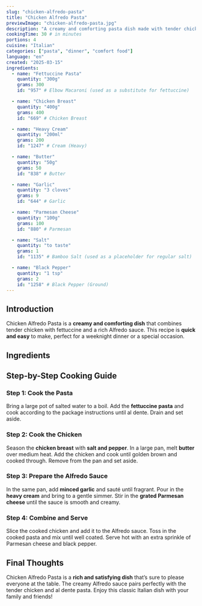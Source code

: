 ```yaml
---
slug: "chicken-alfredo-pasta"
title: "Chicken Alfredo Pasta"
previewImage: "chicken-alfredo-pasta.jpg"
description: "A creamy and comforting pasta dish made with tender chicken, fettuccine, and a rich Alfredo sauce."
cookingTime: 30 # in minutes
portions: 4
cuisine: "Italian"
categories: ["pasta", "dinner", "comfort food"]
language: "en"
created: "2025-03-15"
ingredients:
  - name: "Fettuccine Pasta"
    quantity: "300g"
    grams: 300
    id: "957" # Elbow Macaroni (used as a substitute for fettuccine)

  - name: "Chicken Breast"
    quantity: "400g"
    grams: 400
    id: "669" # Chicken Breast

  - name: "Heavy Cream"
    quantity: "200ml"
    grams: 200
    id: "1247" # Cream (Heavy)

  - name: "Butter"
    quantity: "50g"
    grams: 50
    id: "838" # Butter

  - name: "Garlic"
    quantity: "3 cloves"
    grams: 9
    id: "644" # Garlic

  - name: "Parmesan Cheese"
    quantity: "100g"
    grams: 100
    id: "880" # Parmesan

  - name: "Salt"
    quantity: "to taste"
    grams: 1
    id: "1135" # Bamboo Salt (used as a placeholder for regular salt)

  - name: "Black Pepper"
    quantity: "1 tsp"
    grams: 2
    id: "1258" # Black Pepper (Ground)
---
```



## Introduction

Chicken Alfredo Pasta is a **creamy and comforting dish** that combines tender chicken with fettuccine and a rich Alfredo sauce. This recipe is **quick and easy** to make, perfect for a weeknight dinner or a special occasion.

## Ingredients

<IngredientsList
  ingredients={frontmatter.ingredients}
  portions={frontmatter.portions}
/>

## Step-by-Step Cooking Guide

### Step 1: Cook the Pasta

Bring a large pot of salted water to a boil. Add the **fettuccine pasta** and cook according to the package instructions until al dente. Drain and set aside.

<CookingStep action="boiling-pasta-long" alt="Boiling pasta in a pot" />

### Step 2: Cook the Chicken

Season the **chicken breast** with **salt and pepper**. In a large pan, melt **butter** over medium heat. Add the chicken and cook until golden brown and cooked through. Remove from the pan and set aside.

<CookingStep
  action="frying-pan-meat-poultry-breast"
  alt="Frying chicken breast in a pan"
/>

### Step 3: Prepare the Alfredo Sauce

In the same pan, add **minced garlic** and sauté until fragrant. Pour in the **heavy cream** and bring to a gentle simmer. Stir in the **grated Parmesan cheese** until the sauce is smooth and creamy.

<CookingStep
  action="stirring-saucePan-cream"
  alt="Stirring creamy sauce in a pan"
/>

### Step 4: Combine and Serve

Slice the cooked chicken and add it to the Alfredo sauce. Toss in the cooked pasta and mix until well coated. Serve hot with an extra sprinkle of Parmesan cheese and black pepper.

<CookingStep
  action="stirring-pan-meat-pasta"
  alt="Stirring pasta with chicken and sauce"
/>

## Final Thoughts

Chicken Alfredo Pasta is a **rich and satisfying dish** that’s sure to please everyone at the table. The creamy Alfredo sauce pairs perfectly with the tender chicken and al dente pasta. Enjoy this classic Italian dish with your family and friends!

<NutritionFacts ingredients={frontmatter.ingredients} />
